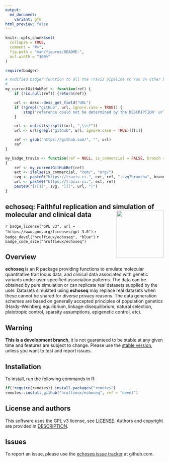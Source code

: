 ```yaml
---
output:
  md_document:
    variant: gfm
html_preview: false
---
```


<!-- README.md is generated from README.Rmd. Please edit that file -->
<!-- First time: run usethis::use_readme_rmd() to create a pre-commit hook that 
prevents from committing if the README.Rmd has changed, but has not been 
re-knitted to generate an updated README.md -->

```r
knitr::opts_chunk$set(
  collapse = TRUE,
  comment = "#>",
  fig.path = "man/figures/README-",
  out.width = "100%"
)
```



```r
require(badger)

# modified badger function to all the Travis pipeline to run on other branches than the master
#
my_currentGitHubRef <- function(ref) {
	if (!is.null(ref)) {return(ref)}

	url <- desc::desc_get_field("URL")
	if (!grepl("gitHub", url, ignore.case = TRUE)) {
		stop("reference could not be determined by the DESCRIPTION' url")
	}

	url <- unlist(strsplit(url, ",\\s*"))
	url <- url[grepl("github", url, ignore.case = TRUE)][[1]]

	ref <- gsub("https://github.com/", "", url)
	ref
}

my_badge_travis <- function(ref = NULL, is_commercial = FALSE, branch = "master") 
{
    ref <- my_currentGitHubRef(ref)
    ext <- ifelse(is_commercial, "com/", "org/")
    svg <- paste0("https://travis-ci.", ext, ref, ".svg?branch=", branch)
    url <- paste0("https://travis-ci.", ext, ref)
    paste0("[![](", svg, ")](", url, ")")
}
```

## echoseq: Faithful replication and simulation of molecular and clinical data <img src="man/figures/echoseq_logo.png" align="right" height="150"/>

<!-- Run for the R CMD checks, run usethis::use_github_actions() to set up the pipeline, possibly modify the .yaml file and then: -->
<!-- `r my_badge_travis("hruffieux/echoseq", branch = "devel")` -->
<!-- `r badge_github_actions("hruffieux/echoseq")`  -->
`r badge_license("GPL v3", url = "https://www.gnu.org/licenses/gpl-3.0")`
`r badge_devel("hruffieux/echoseq", "blue")`
`r badge_code_size("hruffieux/echoseq")`


## Overview

**echoseq** is an R package providing functions to emulate molecular quantitative
trait locus data, and clinical data associated with genetic variants under
user-specified association patterns. The data can be obtained by pure simulation 
or can replicate real datasets supplied by the user. Datasets simulated using 
**echoseq** may replace real datasets when these cannot be shared for diverse 
privacy reasons. The data generation schemes are based on generally accepted 
principles of population genetics (Hardy–Weinberg equilibrium, 
linkage-disequilibrium, natural selection, pleiotropic control, sparsity 
assumptions, epigenetic control, etc).


## Warning

**This is a development branch**, it is not guaranteed to be stable at any given
time and features are subject to change. Please use the [stable version](https://github.com/hruffieux/echoseq), unless you want to test and
report issues.

## Installation

To install, run the following commands in R:

``` r
if(!require(remotes)) install.packages("remotes")
remotes::install_github("hruffieux/echoseq", ref = "devel")
```

## License and authors

This software uses the GPL v3 license, see [LICENSE](LICENSE).
Authors and copyright are provided in [DESCRIPTION](DESCRIPTION).

## Issues

To report an issue, please use the [echoseq issue tracker](https://github.com/hruffieux/echoseq/issues) at github.com.
